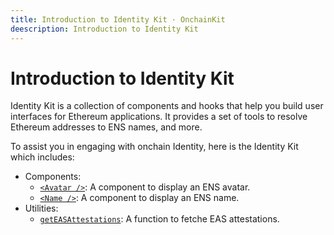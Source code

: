 ```yaml
---
title: Introduction to Identity Kit · OnchainKit
deescription: Introduction to Identity Kit
---
```


# Introduction to Identity Kit

Identity Kit is a collection of components and hooks that help you build user interfaces for Ethereum applications.
It provides a set of tools to resolve Ethereum addresses to ENS names, and more.

To assist you in engaging with onchain Identity, here is the Identity Kit which includes:

- Components:
  - [`<Avatar />`](/identitykit/avatar): A component to display an ENS avatar.
  - [`<Name />`](/identitykit/name): A component to display an ENS name.
- Utilities:
  - [`getEASAttestations`](/identitykit/get-eas-attestations): A function to fetche EAS attestations.
